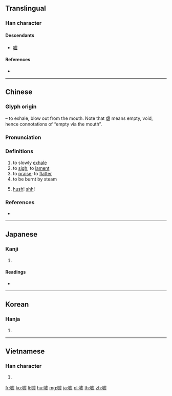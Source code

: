 {{character info/new}}
{{also|嘘}}
==Translingual==

===Han character===
{{Han char|rn=30|rad=口|as=11|sn=14|four=61017|canj=RYPM|ids=⿰口虛}}

====Descendants====
* [[嘘]]

====References====
* {{Han ref|kx=0209.151|dkj=04206|dj=0429.080|hdz=10675.120|uh=5653|ud=22099|bh=BC4E|bd=48206}}

----

==Chinese==
{{zh-forms|s=嘘}}

===Glyph origin===
{{Han etym}}
{{Han compound|口|t1=mouth|虛|ls=psc|c1=s|c2=p}} – to exhale, blow out from the mouth. Note that 虛 means empty, void, hence connotations of “empty via the mouth”.

===Pronunciation===
{{zh-pron
|m=xū
|c=heoi1
|mc=y
|oc=
|ma=
|cat=v,intj
}}

===Definitions===
{{zh-hanzi}}

# to slowly [[exhale]]
# to [[sigh]]; to [[lament]]
# to [[praise]]; to [[flatter]]
# to be burnt by steam
# {{lb|zh|Mandarin}} [[hush]]! [[shh]]!

===References===
* {{R:twedu|a00861}}

----

==Japanese==

===Kanji===
{{ja-kanji|grade=|rs=口11}}

# {{defn|lang=ja|sort=口11}}

====Readings====
* {{ja-readings|on=[[きょ]] (kyo)|kun=[[ふく]] (fuku), [[うそ]] (uso)}}

----

==Korean==

===Hanja===
{{ko-hanja|hangeul=허|rv=heo|mr=hŏ}}

# {{defn|lang=ko|sort=口11}}

----

==Vietnamese==

===Han character===
{{vi-hantu|[[hờ]]|rs=口11}}

# {{defn|lang=vi|sort=口11}}

[[fr:噓]]
[[ko:噓]]
[[li:噓]]
[[hu:噓]]
[[mg:噓]]
[[ja:噓]]
[[pl:噓]]
[[th:噓]]
[[zh:噓]]